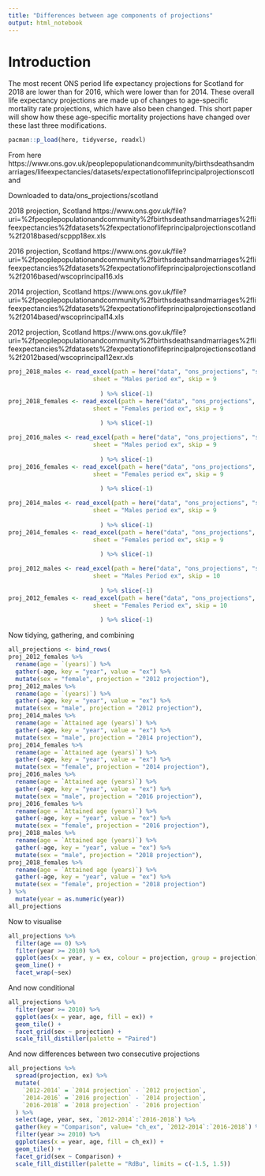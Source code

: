 ```yaml
---
title: "Differences between age components of projections"
output: html_notebook
---
```


# Introduction

The most recent ONS period life expectancy projections for Scotland for 2018 are lower than for 2016, which were lower than for 2014. These overall life expectancy projections are made up of changes to age-specific mortality rate projections, which have also been changed. This short paper will show how these age-specific mortality projections have changed over these last three modifications. 


```r
pacman::p_load(here, tidyverse, readxl)

```

From here
https://www.ons.gov.uk/peoplepopulationandcommunity/birthsdeathsandmarriages/lifeexpectancies/datasets/expectationoflifeprincipalprojectionscotland

Downloaded to data/ons_projections/scotland

2018 projection, Scotland 
https://www.ons.gov.uk/file?uri=%2fpeoplepopulationandcommunity%2fbirthsdeathsandmarriages%2flifeexpectancies%2fdatasets%2fexpectationoflifeprincipalprojectionscotland%2f2018based/scppp18ex.xls


2016 projection, Scotland
https://www.ons.gov.uk/file?uri=%2fpeoplepopulationandcommunity%2fbirthsdeathsandmarriages%2flifeexpectancies%2fdatasets%2fexpectationoflifeprincipalprojectionscotland%2f2016based/wscoprincipal16.xls

2014 projection, Scotland
https://www.ons.gov.uk/file?uri=%2fpeoplepopulationandcommunity%2fbirthsdeathsandmarriages%2flifeexpectancies%2fdatasets%2fexpectationoflifeprincipalprojectionscotland%2f2014based/wscoprincipal14.xls

2012 projection, Scotland
https://www.ons.gov.uk/file?uri=%2fpeoplepopulationandcommunity%2fbirthsdeathsandmarriages%2flifeexpectancies%2fdatasets%2fexpectationoflifeprincipalprojectionscotland%2f2012based/wscoprincipal12exr.xls


```r
proj_2018_males <- read_excel(path = here("data", "ons_projections", "scotland", "scppp18ex.xls"),
                        sheet = "Males period ex", skip = 9
                          
                          ) %>% slice(-1) 
proj_2018_females <- read_excel(path = here("data", "ons_projections", "scotland", "scppp18ex.xls"),
                        sheet = "Females period ex", skip = 9
                          
                          ) %>% slice(-1) 

proj_2016_males <- read_excel(path = here("data", "ons_projections", "scotland", "wscoprincipal16.xls"),
                        sheet = "Males period ex", skip = 9
                          
                          ) %>% slice(-1) 
proj_2016_females <- read_excel(path = here("data", "ons_projections", "scotland", "wscoprincipal16.xls"),
                        sheet = "Females period ex", skip = 9
                          
                          ) %>% slice(-1) 

proj_2014_males <- read_excel(path = here("data", "ons_projections", "scotland", "wscoprincipal14.xls"),
                        sheet = "Males period ex", skip = 9
                          
                          ) %>% slice(-1) 
proj_2014_females <- read_excel(path = here("data", "ons_projections", "scotland", "wscoprincipal14.xls"),
                        sheet = "Females period ex", skip = 9
                          
                          ) %>% slice(-1) 

proj_2012_males <- read_excel(path = here("data", "ons_projections", "scotland", "wscoprincipal12exr.xls"),
                        sheet = "Males Period ex", skip = 10
                          
                          ) %>% slice(-1) 
proj_2012_females <- read_excel(path = here("data", "ons_projections", "scotland", "wscoprincipal12exr.xls"),
                        sheet = "Females Period ex", skip = 10
                          
                          ) %>% slice(-1) 

```

Now tidying, gathering, and combining 


```r
all_projections <- bind_rows(
proj_2012_females %>% 
  rename(age = `(years)`) %>% 
  gather(-age, key = "year", value = "ex") %>% 
  mutate(sex = "female", projection = "2012 projection"),
proj_2012_males %>% 
  rename(age = `(years)`) %>% 
  gather(-age, key = "year", value = "ex") %>% 
  mutate(sex = "male", projection = "2012 projection"),
proj_2014_males %>% 
  rename(age = `Attained age (years)`) %>% 
  gather(-age, key = "year", value = "ex") %>% 
  mutate(sex = "male", projection = "2014 projection"),
proj_2014_females %>% 
  rename(age = `Attained age (years)`) %>% 
  gather(-age, key = "year", value = "ex") %>% 
  mutate(sex = "female", projection = "2014 projection"),
proj_2016_males %>% 
  rename(age = `Attained age (years)`) %>% 
  gather(-age, key = "year", value = "ex") %>% 
  mutate(sex = "male", projection = "2016 projection"),
proj_2016_females %>% 
  rename(age = `Attained age (years)`) %>% 
  gather(-age, key = "year", value = "ex") %>% 
  mutate(sex = "female", projection = "2016 projection"),
proj_2018_males %>% 
  rename(age = `Attained age (years)`) %>% 
  gather(-age, key = "year", value = "ex") %>% 
  mutate(sex = "male", projection = "2018 projection"),
proj_2018_females %>% 
  rename(age = `Attained age (years)`) %>% 
  gather(-age, key = "year", value = "ex") %>% 
  mutate(sex = "female", projection = "2018 projection")
) %>% 
  mutate(year = as.numeric(year))
all_projections


```


Now to visualise 

```r
all_projections %>% 
  filter(age == 0) %>% 
  filter(year >= 2010) %>% 
  ggplot(aes(x = year, y = ex, colour = projection, group = projection)) +
  geom_line() + 
  facet_wrap(~sex)

```

And now conditional 

```r
all_projections %>% 
  filter(year >= 2010) %>% 
  ggplot(aes(x = year, age, fill = ex)) + 
  geom_tile() + 
  facet_grid(sex ~ projection) +
  scale_fill_distiller(palette = "Paired")

```

And now differences between two consecutive projections 

```r
all_projections %>% 
  spread(projection, ex) %>% 
  mutate(
    `2012-2014` = `2014 projection` - `2012 projection`,
    `2014-2016` = `2016 projection` - `2014 projection`,
    `2016-2018` = `2018 projection` - `2016 projection`
  ) %>% 
  select(age, year, sex, `2012-2014`:`2016-2018`) %>% 
  gather(key = "Comparison", value= "ch_ex", `2012-2014`:`2016-2018`) %>% 
  filter(year >= 2010) %>% 
  ggplot(aes(x = year, age, fill = ch_ex)) + 
  geom_tile() + 
  facet_grid(sex ~ Comparison) +
  scale_fill_distiller(palette = "RdBu", limits = c(-1.5, 1.5))

```
